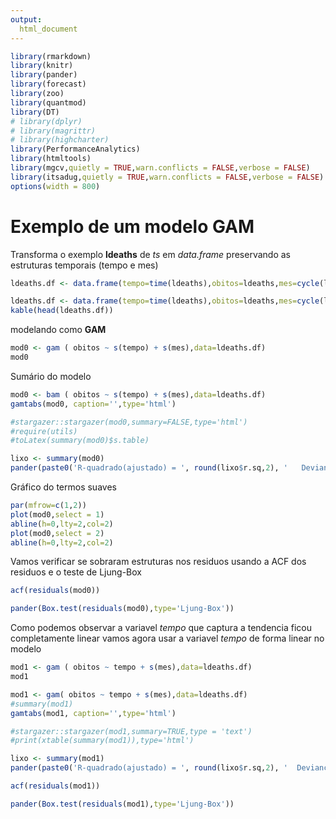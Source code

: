 ```yaml
---
output: 
  html_document
---
```


```r
library(rmarkdown)
library(knitr)
library(pander)
library(forecast)
library(zoo)
library(quantmod)
library(DT)
# library(dplyr)
# library(magrittr)
# library(highcharter)
library(PerformanceAnalytics)
library(htmltools)
library(mgcv,quietly = TRUE,warn.conflicts = FALSE,verbose = FALSE)
library(itsadug,quietly = TRUE,warn.conflicts = FALSE,verbose = FALSE)
options(width = 800)

```


# Exemplo de um modelo GAM



Transforma o exemplo **ldeaths** de *ts* em *data.frame* preservando as estruturas temporais (tempo e mes)


```R
ldeaths.df <- data.frame(tempo=time(ldeaths),obitos=ldeaths,mes=cycle(ldeaths))
```

```r
ldeaths.df <- data.frame(tempo=time(ldeaths),obitos=ldeaths,mes=cycle(ldeaths))
kable(head(ldeaths.df))
```

modelando como **GAM**

```R
mod0 <- gam ( obitos ~ s(tempo) + s(mes),data=ldeaths.df)
mod0
```

Sumário do modelo

```r

mod0 <- bam ( obitos ~ s(tempo) + s(mes),data=ldeaths.df)
gamtabs(mod0, caption='',type='html')

#stargazer::stargazer(mod0,summary=FALSE,type='html')
#require(utils)
#toLatex(summary(mod0)$s.table) 

```

```r
lixo <- summary(mod0)
pander(paste0('R-quadrado(ajustado) = ', round(lixo$r.sq,2), '   Deviance Explicada = ', round(lixo$dev.expl,2) , '  AIC = ',round(AIC(mod0),2) ))

```

Gráfico do termos suaves

```r
par(mfrow=c(1,2))
plot(mod0,select = 1)
abline(h=0,lty=2,col=2)
plot(mod0,select = 2)
abline(h=0,lty=2,col=2)
```


Vamos verificar se sobraram estruturas nos residuos usando a ACF dos residuos e o teste de Ljung-Box

```r
acf(residuals(mod0))
``` 


```r

pander(Box.test(residuals(mod0),type='Ljung-Box')) 
``` 

Como podemos observar a variavel *tempo* que captura a tendencia ficou completamente linear 
vamos agora usar a variavel *tempo* de forma linear no modelo

```R
mod1 <- gam ( obitos ~ tempo + s(mes),data=ldeaths.df)
mod1
```


```r
mod1 <- gam( obitos ~ tempo + s(mes),data=ldeaths.df)
#summary(mod1)
gamtabs(mod1, caption='',type='html')

#stargazer::stargazer(mod1,summary=TRUE,type = 'text')
#print(xtable(summary(mod1)),type='html')
```


```r
lixo <- summary(mod1)
pander(paste0('R-quadrado(ajustado) = ', round(lixo$r.sq,2), '  Deviance Explicada =', round(lixo$dev.expl,2) , '  AIC = ',round(AIC(mod1),2) ))
```


```r
acf(residuals(mod1))

```


```r

pander(Box.test(residuals(mod1),type='Ljung-Box')) 

```
